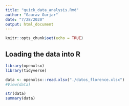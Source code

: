 ```yaml
---
title: "quick_data_analysis.Rmd"
author: "Gaurav Gurjar"
date: "7/28/2020"
output: html_document
---
```


```r
knitr::opts_chunk$set(echo = TRUE)
```

## Loading the data into R
```r
library(openxlsx)
library(tidyverse)
```


```r
data <- openxlsx::read.xlsx("./datos_florence.xlsx")
#View(data)
```

```r
str(data)
summary(data)

```